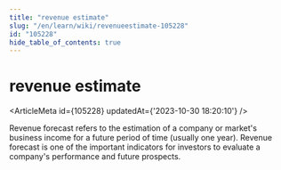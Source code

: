 ```yaml
---
title: "revenue estimate"
slug: "/en/learn/wiki/revenueestimate-105228"
id: "105228"
hide_table_of_contents: true
---
```



# revenue estimate

<ArticleMeta id={105228} updatedAt={'2023-10-30 18:20:10'} />
<div className='border-solid border-b border-t-0 my-4 border-[var(--ifm-color-gray-300)]' />

Revenue forecast refers to the estimation of a company or market's business income for a future period of time (usually one year). Revenue forecast is one of the important indicators for investors to evaluate a company's performance and future prospects.
